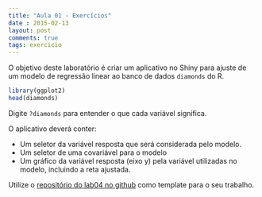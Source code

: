 ```yaml
---
title: "Aula 01 - Exercícios"
date : 2015-02-13
layout: post
comments: true
tags: exercicio
---
```


O objetivo deste laboratório é criar um aplicativo no Shiny para ajuste de um 
modelo de regressão linear ao banco de dados `diamonds` do R.

```r
library(ggplot2)
head(diamonds)
```

Digite `?diamonds` para entender o que cada variável significa.

O aplicativo deverá conter:

* Um seletor da variável resposta que será considerada pelo modelo.
* Um seletor de uma covariável para o modelo
* Um gráfico da variável resposta (eixo y) pela variável utilizadas no modelo,
incluindo a reta ajustada.

Utilize o [repositório do lab04 no github](https://github.com/curso-r/lab04) como template para o seu trabalho. 


